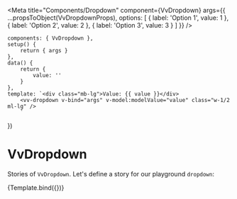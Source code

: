 
<Meta
	title="Components/Dropdown"
	component={VvDropdown}
	args={{
		...propsToObject(VvDropdownProps),
		options: [
			{
				label: 'Option 1',
				value: 1
			},
			{
				label: 'Option 2',
				value: 2
			},
			{
				label: 'Option 3',
				value: 3
			}
		]
	}}
/>

	components: { VvDropdown },
	setup() {
		return { args }
	},
	data() {
		return {
			value: ''
		}
	},
	template: `<div class="mb-lg">Value: {{ value }}</div>
		<vv-dropdown v-bind="args" v-model:modelValue="value" class="w-1/2 ml-lg" />
		`
})

# VvDropdown

Stories of `VvDropdown`.
Let's define a story for our playground `dropdown`:

<Canvas>
	<Story name="vv-dropdown">{Template.bind({})}</Story>
</Canvas>
